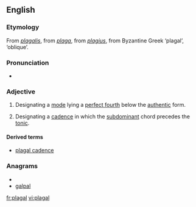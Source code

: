 ==English==

===Etymology===
From {{etyl|LL.}} ''[[plagalis]]'', from {{etyl|la}} ''[[plaga]]'', from ''[[plagius]]'', from Byzantine Greek {{term|lang=grc|πλάγιος}} ‘plagal’, {{etyl|grc}} {{term|lang=grc|πλάγιος}} ‘oblique’.

===Pronunciation===
* {{IPA|/ˈpleɪɡəl/}}

===Adjective===
{{en-adj}}

# {{music}} Designating a [[mode]] lying a [[perfect fourth]] below the [[authentic]] form.
# {{music}} Designating a [[cadence]] in which the [[subdominant]] chord precedes the [[tonic]].

====Derived terms====
* [[plagal cadence]]

===Anagrams===
* {{alphagram|aagllp}}
* [[galpal#English|galpal]]

[[fr:plagal]]
[[vi:plagal]]